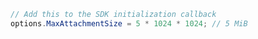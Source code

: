 ```csharp
// Add this to the SDK initialization callback
options.MaxAttachmentSize = 5 * 1024 * 1024; // 5 MiB
```
